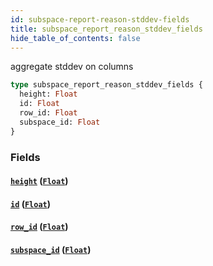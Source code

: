 ```yaml
---
id: subspace-report-reason-stddev-fields
title: subspace_report_reason_stddev_fields
hide_table_of_contents: false
---
```


aggregate stddev on columns

```graphql
type subspace_report_reason_stddev_fields {
  height: Float
  id: Float
  row_id: Float
  subspace_id: Float
}
```

### Fields

#### [`height`](#) ([`Float`](../scalars/float))

#### [`id`](#) ([`Float`](../scalars/float))

#### [`row_id`](#) ([`Float`](../scalars/float))

#### [`subspace_id`](#) ([`Float`](../scalars/float))
